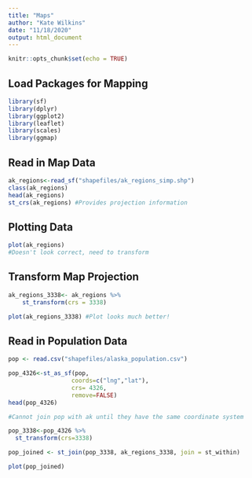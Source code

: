 ```yaml
---
title: "Maps"
author: "Kate Wilkins"
date: "11/18/2020"
output: html_document
---
```


```r
knitr::opts_chunk$set(echo = TRUE)
```

## Load Packages for Mapping
```r

library(sf)
library(dplyr)
library(ggplot2)
library(leaflet)
library(scales)
library(ggmap)

```

## Read in Map Data 
```r
ak_regions<-read_sf("shapefiles/ak_regions_simp.shp")
class(ak_regions)
head(ak_regions)
st_crs(ak_regions) #Provides projection information
```

## Plotting Data
```r
plot(ak_regions)
#Doesn't look correct, need to transform
```

## Transform Map Projection
```r
ak_regions_3338<- ak_regions %>%
    st_transform(crs = 3338)

plot(ak_regions_3338) #Plot looks much better!
```

## Read in Population Data
```r
pop <- read.csv("shapefiles/alaska_population.csv")

pop_4326<-st_as_sf(pop,
                  coords=c("lng","lat"), 
                  crs= 4326,
                  remove=FALSE)
head(pop_4326)

#Cannot join pop with ak until they have the same coordinate system

pop_3338<-pop_4326 %>% 
  st_transform(crs=3338)

pop_joined <- st_join(pop_3338, ak_regions_3338, join = st_within)

plot(pop_joined)

```


